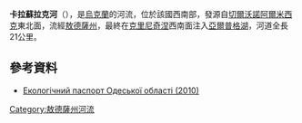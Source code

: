 '''卡拉蘇拉克河'''（{{lang-uk|Карасулак}}），是[[烏克蘭|烏克蘭]]的河流，位於該國西南部，發源自[[切爾沃諾阿爾米西克_(博爾赫拉德區)|切爾沃諾阿爾米西克]]東北面，流經[[敖德薩州|敖德薩州]]，最終在[[克里尼奇涅_(博爾赫拉德區)|克里尼奇涅]]西南面注入[[亞爾普格湖|亞爾普格湖]]，河道全長21公里。

==參考資料==
*  [https://archive.is/20121205013649/www.menr.gov.ua/content/article/5988 Екологічний паспорт Одеської області (2010)]

{{DEFAULTSORT:Карасулак}}
[[Category:敖德薩州河流|Category:敖德薩州河流]]


{{Ukraine-river-stub}}